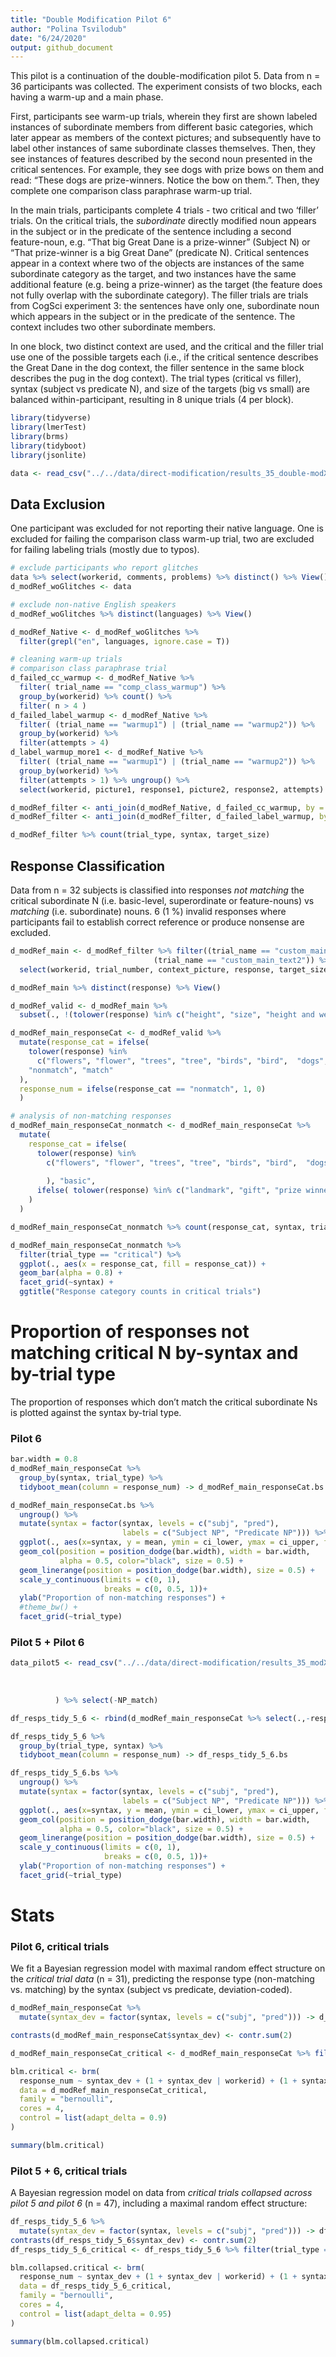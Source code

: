 ```yaml
---
title: "Double Modification Pilot 6"
author: "Polina Tsvilodub"
date: "6/24/2020"
output: github_document
---
```


This pilot is a continuation of the double-modification pilot 5. Data from n = 36 participants was collected.
The experiment consists of two blocks, each having a warm-up and a main phase.

First, participants see warm-up trials, wherein they first are shown labeled instances of subordinate members from different basic categories, which later appear as members of the context pictures; and subsequently have to label other instances of same subordinate classes themselves. 
Then, they see instances of features described by the second noun presented in the critical sentences. For example, they see dogs with prize bows on them and read: "These dogs are prize-winners. Notice the bow on them.". Then, they complete one comparison class paraphrase warm-up trial. 

In the main trials, participants complete 4 trials - two critical and two 'filler' trials. On the critical trials, the *subordinate* directly modified noun appears in the subject or in the predicate of the sentence including a second feature-noun, e.g. "That big Great Dane is a prize-winner" (Subject N) or "That prize-winner is a big Great Dane" (predicate N). Critical sentences appear in a context where two of the objects are instances of the same subordinate category as the target, and two instances have the same additional feature (e.g. being a prize-winner) as the target (the feature does not fully overlap with the subordinate category).
The filler trials are trials from CogSci experiment 3: the sentences have only one, subordinate noun which appears in the subject or in the predicate of the sentence. The context includes two other subordinate members. 

In one block, two distinct context are used, and the critical and the filler trial use one of the possible targets each (i.e., if the critical sentence describes the Great Dane in the dog context, the filler sentence in the same block describes the pug in the dog context). The trial types (critical vs filler), syntax (subject vs predicate N), and size of the targets (big vs small) are balanced within-participant, resulting in 8 unique trials (4 per block).

```r
library(tidyverse)
library(lmerTest)
library(brms)
library(tidyboot)
library(jsonlite)
```


```r
data <- read_csv("../../data/direct-modification/results_35_double-modXrefUt-pilot2.csv")
```

## Data Exclusion

One participant was excluded for not reporting their native language. One is excluded for failing the comparison class warm-up trial, two are excluded for failing labeling trials (mostly due to typos).
```r
# exclude participants who report glitches
data %>% select(workerid, comments, problems) %>% distinct() %>% View()
d_modRef_woGlitches <- data 

# exclude non-native English speakers
d_modRef_woGlitches %>% distinct(languages) %>% View()

d_modRef_Native <- d_modRef_woGlitches %>% 
  filter(grepl("en", languages, ignore.case = T)) 

# cleaning warm-up trials
# comparison class paraphrase trial
d_failed_cc_warmup <- d_modRef_Native %>% 
  filter( trial_name == "comp_class_warmup") %>%
  group_by(workerid) %>% count() %>%
  filter( n > 4 )
d_failed_label_warmup <- d_modRef_Native %>%
  filter( (trial_name == "warmup1") | (trial_name == "warmup2")) %>%
  group_by(workerid) %>%
  filter(attempts > 4)
d_label_warmup_more1 <- d_modRef_Native %>%
  filter( (trial_name == "warmup1") | (trial_name == "warmup2")) %>%
  group_by(workerid) %>%
  filter(attempts > 1) %>% ungroup() %>% 
  select(workerid, picture1, response1, picture2, response2, attempts)

d_modRef_filter <- anti_join(d_modRef_Native, d_failed_cc_warmup, by = c("workerid"))
d_modRef_filter <- anti_join(d_modRef_filter, d_failed_label_warmup, by = c("workerid"))
```

```r
d_modRef_filter %>% count(trial_type, syntax, target_size)
```

## Response Classification

Data from n = 32 subjects is classified into responses *not matching* the critical subordinate N (i.e. basic-level, superordinate or feature-nouns) vs *matching* (i.e. subordinate) nouns. 6 (1 %) invalid responses where participants fail to establish correct reference or produce nonsense are excluded. 
``` r
d_modRef_main <- d_modRef_filter %>% filter((trial_name == "custom_main_text1") |
                                (trial_name == "custom_main_text2")) %>%
  select(workerid, trial_number, context_picture, response, target_size, adj, syntax, target, item, adj_cond, trial_type )
```

``` r
d_modRef_main %>% distinct(response) %>% View()

d_modRef_valid <- d_modRef_main %>% 
  subset(., !(tolower(response) %in% c("height", "size", "height and weight", "distance", "wings", "width")))

d_modRef_main_responseCat <- d_modRef_valid %>% 
  mutate(response_cat = ifelse(
    tolower(response) %in% 
      c("flowers", "flower", "trees", "tree", "birds", "bird",  "dogs", "dog", "plants", "other trees", "animal", "other tree", "other birds", "nearby trees.", "animals", "gift flowers", "prize flowers", "prize dogs", "prize winning dogs", "rescue birds", "landmark", "gift", "prize winner", "rescues", "gifts", "prize-winners", "service-animals", "service dogs", "floral gifts", "service animals", "other landmarks", "prize winners"), 
    "nonmatch", "match"
  ),
  response_num = ifelse(response_cat == "nonmatch", 1, 0)
  )

# analysis of non-matching responses
d_modRef_main_responseCat_nonmatch <- d_modRef_main_responseCat %>%
  mutate(
    response_cat = ifelse(
      tolower(response) %in% 
        c("flowers", "flower", "trees", "tree", "birds", "bird",  "dogs", "dog", "plants", "other trees", "animal", "other tree", "other birds", "nearby trees.", "animals", "gift flowers", "prize flowers", "prize dogs", "prize winning dogs", "rescue birds", "service dogs"
          
        ), "basic",
      ifelse( tolower(response) %in% c("landmark", "gift", "prize winner", "rescues", "gifts", "prize-winners", "service-animals", "floral gifts", "service animals", "other landmarks", "prize winners"), "N2", "subordinate")
    )
  )
```

```r
d_modRef_main_responseCat_nonmatch %>% count(response_cat, syntax, trial_type)
```

```r
d_modRef_main_responseCat_nonmatch %>%
  filter(trial_type == "critical") %>%
  ggplot(., aes(x = response_cat, fill = response_cat)) +
  geom_bar(alpha = 0.8) +
  facet_grid(~syntax) +
  ggtitle("Response category counts in critical trials")
```

# Proportion of responses not matching critical N by-syntax and by-trial type

The proportion of responses which don't match the critical subordinate Ns is plotted against the syntax by-trial type.

### Pilot 6

```r
bar.width = 0.8
d_modRef_main_responseCat %>%  
  group_by(syntax, trial_type) %>%
  tidyboot_mean(column = response_num) -> d_modRef_main_responseCat.bs

d_modRef_main_responseCat.bs %>%
  ungroup() %>%
  mutate(syntax = factor(syntax, levels = c("subj", "pred"), 
                         labels = c("Subject NP", "Predicate NP"))) %>%
  ggplot(., aes(x=syntax, y = mean, ymin = ci_lower, ymax = ci_upper, fill=syntax)) +
  geom_col(position = position_dodge(bar.width), width = bar.width,
           alpha = 0.5, color="black", size = 0.5) +
  geom_linerange(position = position_dodge(bar.width), size = 0.5) +
  scale_y_continuous(limits = c(0, 1),
                     breaks = c(0, 0.5, 1))+
  ylab("Proportion of non-matching responses") +
  #theme_bw() +
  facet_grid(~trial_type)
```
### Pilot 5 + Pilot 6

```r
data_pilot5 <- read_csv("../../data/direct-modification/results_35_modXrefUt_pilot1_nonMatchClassified_tidy.csv") %>% rename('workerid' = submission_id,
                                                                                                                             'response_num' = response_numMatch
                                                                                                                             
                                                                                                            
          ) %>% select(-NP_match)

df_resps_tidy_5_6 <- rbind(d_modRef_main_responseCat %>% select(.,-response_cat), data_pilot5)
```

```r
df_resps_tidy_5_6 %>% 
  group_by(trial_type, syntax) %>%
  tidyboot_mean(column = response_num) -> df_resps_tidy_5_6.bs

df_resps_tidy_5_6.bs %>%
  ungroup() %>%
  mutate(syntax = factor(syntax, levels = c("subj", "pred"), 
                         labels = c("Subject NP", "Predicate NP"))) %>%
  ggplot(., aes(x=syntax, y = mean, ymin = ci_lower, ymax = ci_upper, fill=syntax)) +
  geom_col(position = position_dodge(bar.width), width = bar.width,
           alpha = 0.5, color="black", size = 0.5) +
  geom_linerange(position = position_dodge(bar.width), size = 0.5) +
  scale_y_continuous(limits = c(0, 1),
                     breaks = c(0, 0.5, 1))+
  ylab("Proportion of non-matching responses") +
  facet_grid(~trial_type)
```

# Stats

### Pilot 6, critical trials 
We fit a Bayesian regression model with maximal random effect structure on the *critical trial data* (n = 31), predicting the response type (non-matching vs. matching) by the syntax (subject vs predicate, deviation-coded).
```r
d_modRef_main_responseCat %>% 
  mutate(syntax_dev = factor(syntax, levels = c("subj", "pred"))) -> d_modRef_main_responseCat

contrasts(d_modRef_main_responseCat$syntax_dev) <- contr.sum(2)

d_modRef_main_responseCat_critical <- d_modRef_main_responseCat %>% filter(trial_type == "critical")

blm.critical <- brm(
  response_num ~ syntax_dev + (1 + syntax_dev | workerid) + (1 + syntax_dev | target),
  data = d_modRef_main_responseCat_critical,
  family = "bernoulli",
  cores = 4,
  control = list(adapt_delta = 0.9)
) 

summary(blm.critical)
```

### Pilot 5 + 6, critical trials 

A Bayesian regression model on data from *critical trials collapsed across pilot 5 and pilot 6* (n = 47), including a maximal random effect structure: 

```r
df_resps_tidy_5_6 %>% 
  mutate(syntax_dev = factor(syntax, levels = c("subj", "pred"))) -> df_resps_tidy_5_6
contrasts(df_resps_tidy_5_6$syntax_dev) <- contr.sum(2)
df_resps_tidy_5_6_critical <- df_resps_tidy_5_6 %>% filter(trial_type == "critical")

blm.collapsed.critical <- brm(
  response_num ~ syntax_dev + (1 + syntax_dev | workerid) + (1 + syntax_dev | target),
  data = df_resps_tidy_5_6_critical,
  family = "bernoulli",
  cores = 4,
  control = list(adapt_delta = 0.95)
) 

summary(blm.collapsed.critical)
```
